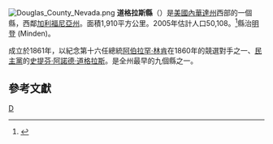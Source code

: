 {{noteTA
|1=zh-tw:郡;zh-hk:縣;zh-cn:县;
}}
{{Otheruses|道格拉斯縣|subject=美國內華達州的一個縣|other=同名的縣}}
[[File:Douglas_County_Nevada.png|right]]
'''道格拉斯縣'''（{{lang-en|Douglas County}}）是[[美國|美國]][[內華達州|內華達州]]西部的一個縣，西鄰[[加利福尼亞州|加利福尼亞州]]。面積1,910平方公里。2005年估計人口50,108。<ref name="">{{cite web |url=http://econdev.nevadapower.com/nvp/county/douglas/demographics.htm |title=存档副本 |accessdate=2006-10-18 |deadurl=yes |archiveurl=https://web.archive.org/web/20061125131426/http://econdev.nevadapower.com/nvp/county/douglas/demographics.htm |archivedate=2006-11-25 }}</ref>縣治[[明登_(內華達州)|明登]] (Minden)。

成立於1861年，以紀念第十六任總統[[阿伯拉罕·林肯|阿伯拉罕·林肯]]在1860年的競選對手之一、[[民主黨_(美國)|民主黨]]的[[史提芬·阿諾德·道格拉斯|史提芬·阿諾德·道格拉斯]]。是全州最早的九個縣之一。

== 參考文獻 ==
{{reflist}}

{{Nevada}}

[[Category:内华达州行政区划|D]]